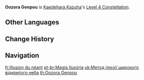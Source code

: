 {{Constellation Infobox
|image       = Constellation Oozora Genpou.png
|description = When Kaedehara Kazuha's Energy is lower than 45, he obtains the following effects:
*Pressing or Holding [[Chihayaburu]] regenerates 3 or 4 Energy for Kaedehara Kazuha, respectively.
*When [[gliding]], Kaedehara Kazuha regenerates 2 Energy per second.
|level       = 4
|character   = Kaedehara Kazuha
|utility1    = Energy
|utility2    = Gliding
}}
'''Oozora Genpou''' is [[Kaedehara Kazuha]]'s [[Level 4 Constellation]].
<!--
==Gameplay Notes==
-->

==Other Languages==
{{Other Languages
|en      = Oozora Genpou
|zhs     = 大空幻法
|zhs_rm  = Dà Kōng Huàn Fǎ
|zht     = 大空幻法
|zht_rm  = Dà Kōng Huàn Fǎ
|zh_tl   = 
|ja      = 大空幻法
|ja_rm   = Oozora Genpou{{Assumed}}
|ja_tl   = Firmament Illusion
|ko      = 대공환법
|ko_rm   = Daegonghwanbeop
|ko_tl   = Illusion of Nothingness
|es      = Ilusión de la nada
|es_tl   = Illusion out of Nowhere
|fr      = Illusion du néant
|fr_tl   = Illusion of Nothingness
|ru      = Оодзора гэмпо
|th      = Oozora Genpou
|vi      = Oozora Genpou
|de      = Oozora Genpou
|id      = Oozora Genpou
|pt      = Magia Ilusória
|pt_tl   = Illusory Magic
}}

==Change History==
{{Change History|1.6}}

==Navigation==
{{Talent Navbox|Kaedehara Kazuha}}

[[fr:Illusion du néant]]
[[pt-br:Magia Ilusória]]
[[uk:Метод ілюзії широкого відкритого неба]]
[[th:Oozora Genpou]]